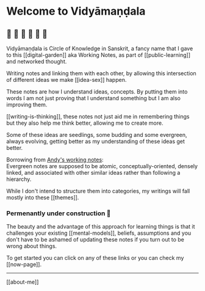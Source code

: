 # Welcome to Vidyāmaṇḍala

## 🍃 🌱 🌿 🌳 🌼 🍏

Vidyāmaṇḍala is <Highlight color="#fc9f5b">Circle of Knowledge</Highlight> in Sanskrit, a fancy name that I gave to this [[digital-garden]] aka Working Notes, as part of [[public-learning]] and networked thought.

Writing notes and linking them with each other, by allowing this intersection of different ideas we make [[idea-sex]] happen.

These notes are how I understand ideas, concepts. By putting them into words I am not just proving that I understand something but I am also improving them.

[[writing-is-thinking]], these notes not just aid me in remembering things but they also help me think better, allowing me to create more.

Some of these ideas are seedlings, some budding and some evergreen, always evolving, getting better as my understanding of these ideas get better.

Borrowing from [Andy's working notes](https://notes.andymatuschak.org/):  
Evergreen notes are supposed to be <Highlight color="#5aa9e6"> atomic, conceptually-oriented, densely linked,
and associated </Highlight> with other similar ideas rather than following a hierarchy.

While I don't intend to structure them into categories, my writings will fall mostly into these [[themes]].

### Permenantly under construction 🚧

The beauty and the advantage of this approach for learning things is that it challenges your existing [[mental-models]], beliefs, assumptions and you don't have to be ashamed of updating these notes if you turn out to be wrong about things.

To get started you can click on any of these links or you can check my [[now-page]].

---

[[about-me]]
